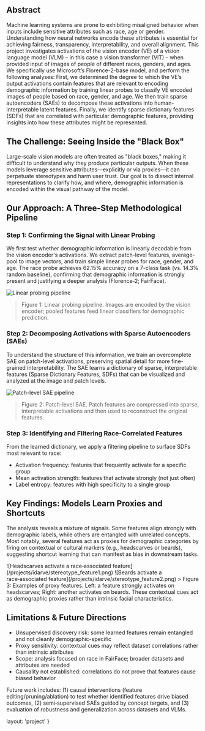 ## Abstract

Machine learning systems are prone to exhibiting misaligned behavior when inputs include sensitive attributes such as race, age or gender. 
Understanding how neural networks encode these attributes is essential for achieving fairness, transparency, interpretability, and overall alignment. 
This project investigates activations of the vision encoder (VE) of a vision language model (VLM) – in this case a vision transformer (ViT) – when provided input of images of people of different races, genders, and ages. 
We specifically use Microsoft’s Florence-2-base model, and perform the following analyses: First, we determined the degree to which the VE’s output activations contain features that are relevant to encoding demographic information by training linear probes to classify VE encoded images of people based on race, gender, and age. 
We then train sparse autoencoders (SAEs) to decompose these activations into human-interpretable latent features. 
Finally, we identify sparse dictionary features (SDFs) that are correlated with particular demographic features, providing insights into how these attributes might be represented.

<SectionDivider />

## The Challenge: Seeing Inside the "Black Box"

Large-scale vision models are often treated as "black boxes," making it difficult to understand why they produce particular outputs. When these models leverage sensitive attributes—explicitly or via proxies—it can perpetuate stereotypes and harm user trust. Our goal is to dissect internal representations to clarify how, and where, demographic information is encoded within the visual pathway of the model.

<SectionDivider />

## Our Approach: A Three-Step Methodological Pipeline

### Step 1: Confirming the Signal with Linear Probing

We first test whether demographic information is linearly decodable from the vision encoder's activations. We extract patch-level features, average-pool to image vectors, and train simple linear probes for race, gender, and age. The race probe achieves 62.15% accuracy on a 7-class task (vs. 14.3% random baseline), confirming that demographic information is strongly present and justifying a deeper analysis (Florence‑2; FairFace).

![Linear probing pipeline](/projects/idarve/LP_training.png)
> Figure 1: Linear probing pipeline. Images are encoded by the vision encoder; pooled features feed linear classifiers for demographic prediction.

### Step 2: Decomposing Activations with Sparse Autoencoders (SAEs)

To understand the structure of this information, we train an overcomplete SAE on patch-level activations, preserving spatial detail for more fine-grained interpretability. The SAE learns a dictionary of sparse, interpretable features (Sparse Dictionary Features, SDFs) that can be visualized and analyzed at the image and patch levels.

![Patch-level SAE pipeline](/projects/idarve/SAE_training.png)
> Figure 2: Patch-level SAE. Patch features are compressed into sparse, interpretable activations and then used to reconstruct the original features.

### Step 3: Identifying and Filtering Race‑Correlated Features

From the learned dictionary, we apply a filtering pipeline to surface SDFs most relevant to race:

- Activation frequency: features that frequently activate for a specific group
- Mean activation strength: features that activate strongly (not just often)
- Label entropy: features with high specificity to a single group

<SectionDivider />

## Key Findings: Models Learn Proxies and Shortcuts

The analysis reveals a mixture of signals. Some features align strongly with demographic labels, while others are entangled with unrelated concepts. Most notably, several features act as proxies for demographic categories by firing on contextual or cultural markers (e.g., headscarves or beards), suggesting shortcut learning that can manifest as bias in downstream tasks.

<ImageGrid>
![Headscarves activate a race‑associated feature](/projects/idarve/stereotype_feature1.png)
![Beards activate a race‑associated feature](/projects/idarve/stereotype_feature2.png)
</ImageGrid>
> Figure 3: Examples of proxy features. Left: a feature strongly activates on headscarves; Right: another activates on beards. These contextual cues act as demographic proxies rather than intrinsic facial characteristics.

<SectionDivider />

## Limitations & Future Directions

- Unsupervised discovery risk: some learned features remain entangled and not cleanly demographic-specific
- Proxy sensitivity: contextual cues may reflect dataset correlations rather than intrinsic attributes
- Scope: analysis focused on race in FairFace; broader datasets and attributes are needed
- Causality not established: correlations do not prove that features cause biased behavior

Future work includes: (1) causal interventions (feature editing/pruning/ablation) to test whether identified features drive biased outcomes, (2) semi‑supervised SAEs guided by concept targets, and (3) evaluation of robustness and generalization across datasets and VLMs.

<SectionDivider />



  layout: 'project'
}


